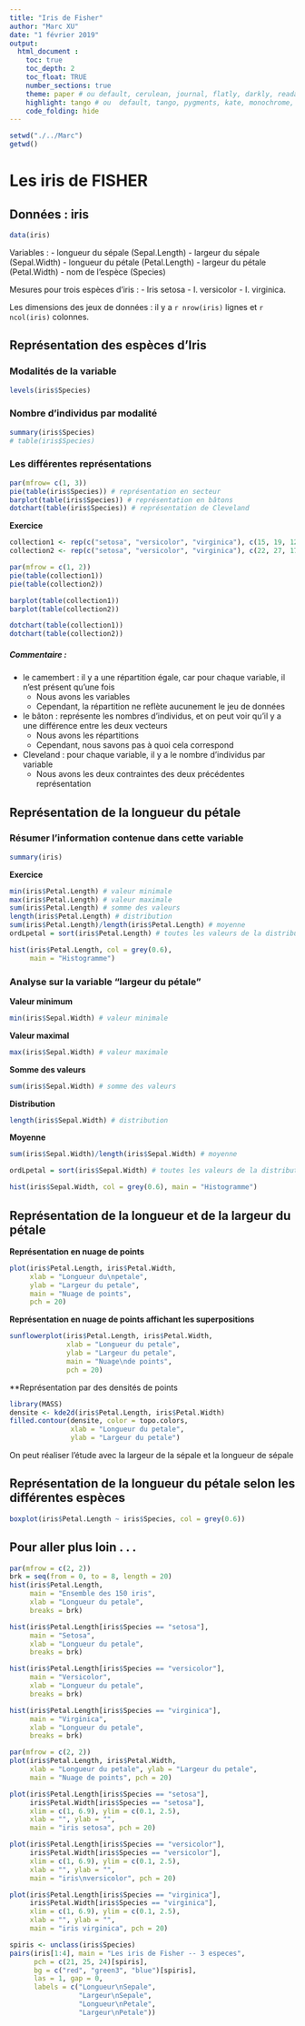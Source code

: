 ```yaml
---
title: "Iris de Fisher"
author: "Marc XU"
date: "1 février 2019"
output: 
  html_document :
    toc: true
    toc_depth: 2
    toc_float: TRUE
    number_sections: true
    theme: paper # ou default, cerulean, journal, flatly, darkly, readable, spacelab, united, cosmo, lumen, paper, sandstone, simplex, and yeti
    highlight: tango # ou  default, tango, pygments, kate, monochrome, espresso, zenburn, haddock, and textmate
    code_folding: hide
---
```


```r
setwd("./../Marc")
getwd()
```
# Les iris de FISHER

## Données : iris

```r
data(iris)
```

Variables :
  - longueur du sépale (Sepal.Length)
  - largeur du sépale (Sepal.Width)
  - longueur du pétale (Petal.Length)
  - largeur du pétale (Petal.Width)
  - nom de l'espèce (Species)
 
Mesures pour trois espèces d’iris :
  - Iris setosa
  - I. versicolor
  - I. virginica.

Les dimensions des jeux de données : il y a `r nrow(iris)` lignes et `r ncol(iris)` colonnes.

## Représentation des espèces d'Iris

### Modalités de la variable
```r
levels(iris$Species)
```

### Nombre d’individus par modalité
```r
summary(iris$Species)
# table(iris$Species)
```

### Les différentes représentations

```r
par(mfrow= c(1, 3))
pie(table(iris$Species)) # représentation en secteur
barplot(table(iris$Species)) # représentation en bâtons
dotchart(table(iris$Species)) # représentation de Cleveland
```

**Exercice**

```r
collection1 <- rep(c("setosa", "versicolor", "virginica"), c(15, 19, 12))
collection2 <- rep(c("setosa", "versicolor", "virginica"), c(22, 27, 17))

par(mfrow = c(1, 2))
pie(table(collection1))
pie(table(collection2))

barplot(table(collection1))
barplot(table(collection2))

dotchart(table(collection1))
dotchart(table(collection2))

```

##### Commentaire : 
  - le camembert : il y a une répartition égale, car pour chaque variable, il n'est présent qu'une fois
    - Nous avons les variables
    - Cependant, la répartition ne reflète aucunement le jeu de données
  - le bâton : représente les nombres d'individus, et on peut voir qu'il y a une différence entre les deux vecteurs
    - Nous avons les répartitions
    - Cependant, nous savons pas à quoi cela correspond
  - Cleveland : pour chaque variable, il y a le nombre d'individus par variable
    - Nous avons les deux contraintes des deux précédentes représentation

## Représentation de la longueur du pétale

### Résumer l’information contenue dans cette variable
```r
summary(iris)
```

**Exercice**

```r
min(iris$Petal.Length) # valeur minimale
max(iris$Petal.Length) # valeur maximale
sum(iris$Petal.Length) # somme des valeurs
length(iris$Petal.Length) # distribution
sum(iris$Petal.Length)/length(iris$Petal.Length) # moyenne
ordLpetal = sort(iris$Petal.Length) # toutes les valeurs de la distribution
```

```r
hist(iris$Petal.Length, col = grey(0.6),
     main = "Histogramme")
```

### Analyse sur la variable "largeur du pétale"

**Valeur minimum**
```r
min(iris$Sepal.Width) # valeur minimale
```

**Valeur maximal**
```r
max(iris$Sepal.Width) # valeur maximale
```

**Somme des valeurs**
```r
sum(iris$Sepal.Width) # somme des valeurs
```

**Distribution**
```r
length(iris$Sepal.Width) # distribution
```

**Moyenne**
```r
sum(iris$Sepal.Width)/length(iris$Sepal.Width) # moyenne
```

```r
ordLpetal = sort(iris$Sepal.Width) # toutes les valeurs de la distribution
```

```r
hist(iris$Sepal.Width, col = grey(0.6), main = "Histogramme")
```

## Représentation de la longueur et de la largeur du pétale

**Représentation en nuage de points**
```r
plot(iris$Petal.Length, iris$Petal.Width,
     xlab = "Longueur du\npetale", 
     ylab = "Largeur du petale", 
     main = "Nuage de points",
     pch = 20)
```

**Représentation en nuage de points affichant les superpositions**
```r
sunflowerplot(iris$Petal.Length, iris$Petal.Width, 
              xlab = "Longueur du petale",
              ylab = "Largeur du petale",
              main = "Nuage\nde points",
              pch = 20)
```

**Représentation par des densités de points
```r
library(MASS)
densite <- kde2d(iris$Petal.Length, iris$Petal.Width)
filled.contour(densite, color = topo.colors, 
               xlab = "Longueur du petale",
               ylab = "Largeur du petale")
```

On peut réaliser l'étude avec la largeur de la sépale et la longueur de sépale

## Représentation de la longueur du pétale selon les différentes espèces
```r
boxplot(iris$Petal.Length ~ iris$Species, col = grey(0.6))
```

## Pour aller plus loin . . .
```r
par(mfrow = c(2, 2))
brk = seq(from = 0, to = 8, length = 20)
hist(iris$Petal.Length,
     main = "Ensemble des 150 iris",
     xlab = "Longueur du petale",
     breaks = brk)

hist(iris$Petal.Length[iris$Species == "setosa"],
     main = "Setosa",
     xlab = "Longueur du petale",
     breaks = brk)

hist(iris$Petal.Length[iris$Species == "versicolor"],
     main = "Versicolor",
     xlab = "Longueur du petale",
     breaks = brk)

hist(iris$Petal.Length[iris$Species == "virginica"],
     main = "Virginica",
     xlab = "Longueur du petale",
     breaks = brk)
```

```r
par(mfrow = c(2, 2))
plot(iris$Petal.Length, iris$Petal.Width,
     xlab = "Longueur du petale", ylab = "Largeur du petale",
     main = "Nuage de points", pch = 20)

plot(iris$Petal.Length[iris$Species == "setosa"],
     iris$Petal.Width[iris$Species == "setosa"], 
     xlim = c(1, 6.9), ylim = c(0.1, 2.5),
     xlab = "", ylab = "", 
     main = "iris setosa", pch = 20)

plot(iris$Petal.Length[iris$Species == "versicolor"],
     iris$Petal.Width[iris$Species == "versicolor"],
     xlim = c(1, 6.9), ylim = c(0.1, 2.5),
     xlab = "", ylab = "", 
     main = "iris\nversicolor", pch = 20)

plot(iris$Petal.Length[iris$Species == "virginica"],
     iris$Petal.Width[iris$Species == "virginica"],
     xlim = c(1, 6.9), ylim = c(0.1, 2.5),
     xlab = "", ylab = "",
     main = "iris virginica", pch = 20)
```

```r
spiris <- unclass(iris$Species)
pairs(iris[1:4], main = "Les iris de Fisher -- 3 especes",
      pch = c(21, 25, 24)[spiris], 
      bg = c("red", "green3", "blue")[spiris],
      las = 1, gap = 0,
      labels = c("Longueur\nSepale",
                 "Largeur\nSepale",
                 "Longueur\nPetale",
                 "Largeur\nPetale"))
```
